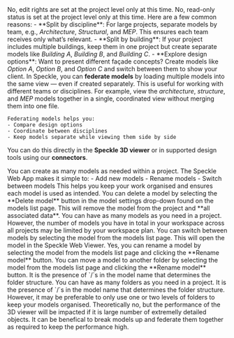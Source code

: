 <AccordionGroup>

  <Accordion title="Can I choose who can edit specific models?">
    No, edit rights are set at the project level only at this time.
  </Accordion>
  <Accordion title="Can I set a model as read-only?">
    No, read-only status is set at the project level only at this time.
  </Accordion>
  <Accordion title="Why use multiple models?">
    Here are a few common reasons:
    - **Split by discipline**: For large projects, separate models by team, e.g., <em>Architecture</em>, <em>Structural</em>, and <em>MEP</em>. This ensures each team receives only what’s relevant.    
    - **Split by building**: If your project includes multiple buildings, keep them in one project but create separate models like <em>Building A</em>, <em>Building B</em>, and <em>Building C</em>.
    - **Explore design options**: Want to present different façade concepts? Create models like <em>Option A</em>, <em>Option B</em>, and <em>Option C</em> and switch between them to show your client.
  </Accordion>

  <Accordion title="What does 'federating models' mean?">
    In Speckle, you can <strong>federate models</strong> by loading multiple models into the same view — even if created separately.
    This is useful for working with different teams or disciplines. For example, view the <em>architecture</em>, <em>structure</em>, and <em>MEP</em> models together in a single, coordinated view without merging them into one file.
       
    Federating models helps you:
    - Compare design options
    - Coordinate between disciplines
    - Keep models separate while viewing them side by side
   You can do this directly in the <strong>Speckle 3D viewer</strong> or in supported 
   design tools using our **connectors**.
  </Accordion>

  <Accordion title="How do I create and manage models?">
    You can create as many models as needed within a project. The Speckle Web App makes it simple to:
    - Add new models
    - Rename models
    - Switch between models
    This helps you keep your work organised and ensures each model is used as intended.
  </Accordion>

  <Accordion title="How do I delete a model?">
    You can delete a model by selecting the **Delete model** button in the model settings drop-down found on the models list page.
     This will remove the model from the project and **all associated data**.
  </Accordion>
  <Accordion title="How many models can I have in a project?">
    You can have as many models as you need in a project. However, the number of models you have in total in your workspace 
    across all projects may be limited by your workspace plan.
  </Accordion>
  <Accordion title="How do I switch between models?">
    You can switch between models by selecting the model from the models list page.
     This will open the model in the Speckle Web Viewer.
  </Accordion>

  <Accordion title="Can I rename a model?">
    Yes, you can rename a model by selecting the model from the models list page and clicking the **Rename model** button.
  </Accordion>

  <Accordion title="How do I move a model to another folder?">
    You can move a model to another folder by selecting the model from the models list 
    page and clicking the **Rename model** button.
    It is the presence of `/`s in the model name that determines the folder structure.
  </Accordion>
  <Accordion title="How many folders can I have?">
    You can have as many folders as you need in a project. It is the presence of `/`s in the 
    model name that determines the folder structure. However, it may be preferable to only use 
    one or two levels of folders to keep your models organised.
  </Accordion>
  <Accordion title="Is there a maximum size for a model?">
    Theoretically no, but the performance of the 3D viewer will be impacted if it is large number of 
    extremelly detailed objects. It can be benefical to break models up and federate them together
    as required to keep the performance high.
  </Accordion>
</AccordionGroup>